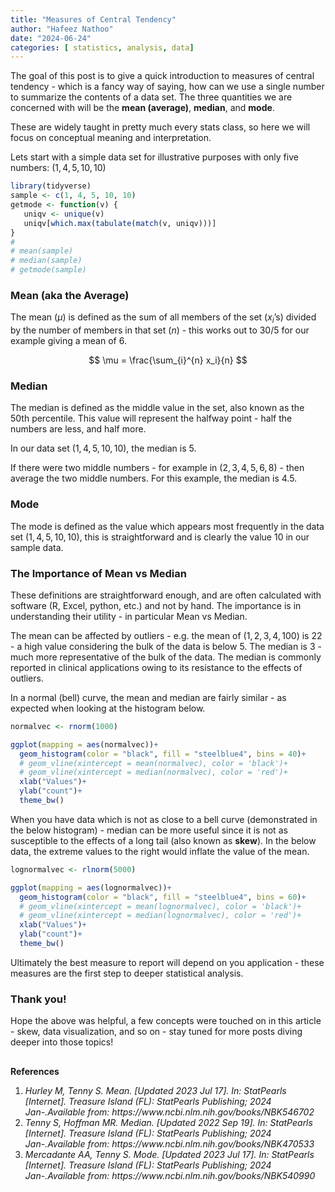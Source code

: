 ```yaml
---
title: "Measures of Central Tendency"
author: "Hafeez Nathoo"
date: "2024-06-24"
categories: [ statistics, analysis, data]
---
```


The goal of this post is to give a quick introduction to measures of central tendency - which is a fancy way of saying, how can we use a single number to summarize the contents of a data set. The three quantities we are concerned with will be the **mean (average)**, **median**, and **mode**.

These are widely taught in pretty much every stats class, so here we will focus on conceptual meaning and interpretation.

Lets start with a simple data set for illustrative purposes with only five numbers: $(1, 4, 5, 10, 10)$

```r
library(tidyverse)
sample <- c(1, 4, 5, 10, 10)
getmode <- function(v) {
   uniqv <- unique(v)
   uniqv[which.max(tabulate(match(v, uniqv)))]
}
# 
# mean(sample)
# median(sample)
# getmode(sample)
```

### Mean (aka the Average)

The mean ($\mu$) is defined as the sum of all members of the set ($x_i$'s) divided by the number of members in that set ($n$) - this works out to $30/5$ for our example giving a mean of $6$.

$$
\mu = \frac{\sum_{i}^{n} x_i}{n}
$$
    
### Median

The median is defined as the middle value in the set, also known as the 50th percentile. This value will represent the halfway point - half the numbers are less, and half more.

In our data set $(1, 4, 5, 10, 10)$, the median is $5$.

If there were two middle numbers - for example in $(2, 3, 4, 5, 6, 8)$ - then average the two middle numbers. For this example, the median is $4.5$.


### Mode

The mode is defined as the value which appears most frequently in the data set $(1, 4, 5, 10, 10)$, this is straightforward and is clearly the value $10$ in our sample data.

### The Importance of Mean vs Median

These definitions are straightforward enough, and are often calculated with software (R, Excel, python, etc.) and not by hand. The importance is in understanding their utility - in particular Mean vs Median.

The mean can be affected by outliers - e.g. the mean of $(1,2,3,4,100)$ is $22$ - a high value considering the bulk of the data is below 5. The median is $3$ - much more representative of the bulk of the data. The median is commonly reported in clinical applications owing to its resistance to the effects of outliers.

In a normal (bell) curve, the mean and median are fairly similar - as expected when looking at the histogram below. 
<!-- The mean is the black line and median is in red. -->

```r

normalvec <- rnorm(1000)

ggplot(mapping = aes(normalvec))+
  geom_histogram(color = "black", fill = "steelblue4", bins = 40)+
  # geom_vline(xintercept = mean(normalvec), color = 'black')+
  # geom_vline(xintercept = median(normalvec), color = 'red')+
  xlab("Values")+
  ylab("count")+
  theme_bw()

```

When you have data which is not as close to a bell curve (demonstrated in the below histogram) - median can be more useful since it is not as susceptible to the effects of a long tail (also known as **skew**). 
<!-- The mean is the black line and median is in red. -->
In the below data, the extreme values to the right would inflate the value of the mean.

```r

lognormalvec <- rlnorm(5000)

ggplot(mapping = aes(lognormalvec))+
  geom_histogram(color = "black", fill = "steelblue4", bins = 60)+
  # geom_vline(xintercept = mean(lognormalvec), color = 'black')+
  # geom_vline(xintercept = median(lognormalvec), color = 'red')+
  xlab("Values")+
  ylab("count")+
  theme_bw()
```

Ultimately the best measure to report will depend on you application - these measures are the first step to deeper statistical analysis.


### Thank you!

Hope the above was helpful, a few concepts were touched on in this article - skew, data visualization, and so on - stay tuned for more posts diving deeper into those topics!





## 

**References**

1.  *Hurley M, Tenny S. Mean. \[Updated 2023 Jul 17\]. In: StatPearls \[Internet\]. Treasure Island (FL): StatPearls Publishing; 2024 Jan-.Available from: https://www.ncbi.nlm.nih.gov/books/NBK546702*
2.  *Tenny S, Hoffman MR. Median. \[Updated 2022 Sep 19\]. In: StatPearls \[Internet\]. Treasure Island (FL): StatPearls Publishing; 2024 Jan-.Available from: https://www.ncbi.nlm.nih.gov/books/NBK470533*
3.  *Mercadante AA, Tenny S. Mode. \[Updated 2023 Jul 17\]. In: StatPearls \[Internet\]. Treasure Island (FL): StatPearls Publishing; 2024 Jan-.Available from: https://www.ncbi.nlm.nih.gov/books/NBK540990*
